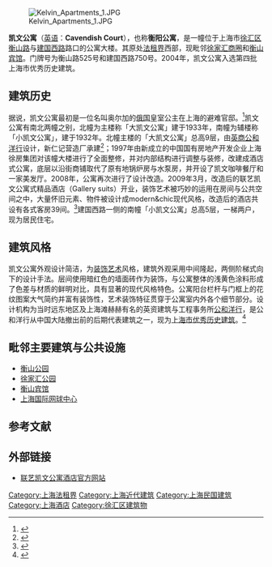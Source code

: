 {{Infobox Modern Building
|image             = Kelvin Apartments.JPG
|caption           = 凯文公寓
|name              = 凯文公寓
|location_town     = 上海徐汇区
|location_country  = {{CHN}}
|owner             = 北幢：联艺凯文公寓酒店<br/>南幢：居民住宅
|architect         = 公和洋行
|client            =  
|construction_start_date= 北幢：1934年<br/>南幢：1933年
|completion_date   = 
|cost              = 
|style             = 装饰艺术
}}
{{上海市优秀历史建筑 |
省区市 = 上海市 |
名称 = 凯文公寓 |
编号 = 4-116|
时代 = 1933年|
所在 = [[上海市|上海市]][[徐汇区|徐汇区]] |
公布 = 2005年|
图片 = [[File:Cavendish_Court.JPG|border]]
}}
[[File:Kelvin_Apartments_1.JPG|thumb]]

'''凯文公寓'''（[[英语|英语]]：'''Cavendish Court'''），也称'''衡阳公寓'''，是一幢位于上海市[[徐汇区|徐汇区]][[衡山路_(上海)|衡山路]]与[[建国西路_(上海)|建国西路]]路口的公寓大楼。其原处[[上海法租界|法租界]]西部，现毗邻[[徐家汇|徐家汇商圈]]和[[衡山宾馆|衡山宾馆]]。门牌号为衡山路525号和建国西路750号。2004年，凯文公寓入选第四批上海市优秀历史建筑。

==建筑历史==
据说，凯文公寓最初是一位名叫奥尔加的[[俄国|俄国]]皇室公主在上海的避难官邸。<ref name="联艺凯文">{{cite web|url=http://www.artgalleryhotels.com/cn/hotelinfo.html|title=关于凯文公寓介绍|date=|publisher=联艺凯文公寓酒店|author=|accessdate=|deadurl=yes|archiveurl=https://web.archive.org/web/20120427082943/http://www.artgalleryhotels.com/cn/hotelinfo.html|archivedate=2012-04-27}}</ref>凯文公寓有南北两幢之别，北幢为主楼称「大凯文公寓」建于1933年，南幢为辅楼称「小凯文公寓」，建于1932年。北幢主楼的「大凯文公寓」总高9层，由[[巴马丹拿|英商公和洋行]]设计，新仁记营造厂承建<ref>{{cite journal|title=贝当路九层公寓开工建造|publisher=建筑月刊|volume=1|issue=3|year=1933}}</ref>；1997年由新成立的中国国有房地产开发企业上海徐房集团对该幢大楼进行了全面整修，并对内部结构进行调整与装修，改建成酒店式公寓，底层以沿街商铺取代了原有地锅炉房与水泵房，并开设了凯文咖啡餐厅和一家美发厅。2008年，公寓再次进行了设计改造。2009年3月，改造后的联艺凯文公寓式精品酒店（Gallery suits）开业，装饰艺术被巧妙的运用在房间与公共空间之中，大量怀旧元素、物件被设计成modern&chic现代风格，改造后的酒店共设有各式客房39间。<ref name="sina">{{cite web|url=http://style.sina.com.cn/travel/hotel/2010-03-24/161259070.shtml|title=联艺-凯文公寓 梧桐深处的1930年代风景|date=|publisher=[[新浪网|新浪尚品]]|author=|accessdate=2010-03-24|archive-date=2010-07-08|archive-url=https://web.archive.org/web/20100708203146/http://style.sina.com.cn/travel/hotel/2010-03-24/161259070.shtml|dead-url=no}}</ref>建国西路一侧的南幢「小凯文公寓」总高5层，一梯两户，现为居民住宅。

==建筑风格==
凯文公寓外观设计简洁，为[[装饰艺术|装饰艺术]]风格，建筑外观采用中间隆起，两侧阶梯式向下的设计手法。层间使用暗红色的墙面砖作为装饰，与公寓整体的浅黄色涂料形成了色差与材质的鲜明对比，具有显著的现代风格特色。公寓阳台栏杆与门框上的花纹图案大气简约并富有装饰性，艺术装饰特征贯穿于公寓室内外各个细节部分。设计机构为当时远东地区及上海滩赫赫有名的英资建筑与工程事务所[[公和洋行|公和洋行]]，是公和洋行从中国大陆撤出前的后期代表建筑之一，现为[[上海市优秀历史建筑|上海市优秀历史建筑]]。<ref name="建筑保护网">{{cite web|url=http://www.aibaohu.com/2008/12/20081215161903160416.html|title=大、小凯文公寓（衡阳公寓）|date=|publisher=中国历史建筑保护网|author=|accessdate=|deadurl=yes|archiveurl=https://web.archive.org/web/20160304074621/http://www.aibaohu.com/2008/12/20081215161903160416.html|archivedate=2016年3月4日|df=}}</ref>

==毗邻主要建筑与公共设施==
*[[衡山公园|衡山公园]]
*[[徐家汇公园|徐家汇公园]]
*[[衡山宾馆|衡山宾馆]]
*[[上海国际网球中心|上海国际网球中心]]

==参考文献==
{{reflist}}

==外部链接==
*[https://web.archive.org/web/20111016113407/http://www.artgalleryhotels.com/en/reservation.html 联艺凯文公寓酒店官方网站]

{{上海市第四批优秀历史建筑}}

[[Category:上海法租界|Category:上海法租界]]
[[Category:上海近代建筑|Category:上海近代建筑]]
[[Category:上海民国建筑|Category:上海民国建筑]]
[[Category:上海酒店|Category:上海酒店]]
[[Category:徐汇区建筑物|Category:徐汇区建筑物]]